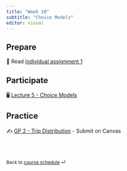 ```yaml
---
title: "Week 10"
subtitle: "Choice Models"
editor: visual
---
```



## Prepare

📖 Read [individual assignment 1](/teaching/CIVE461/assignments/indiv_assignment1.html)

## Participate

🖥️ [Lecture 5 - Choice Models](/teaching/CIVE461/slides/lec-5.html)

## Practice

✍️ [GP 2 - Trip Distribution](/teaching/CIVE461/project/project-description.html#report-2) - Submit on Canvas

<br><br>

::: {style="font-size: 0.875em;"}
Back to [course schedule](/teaching/CIVE461/ "Course schedule") ⏎
:::
